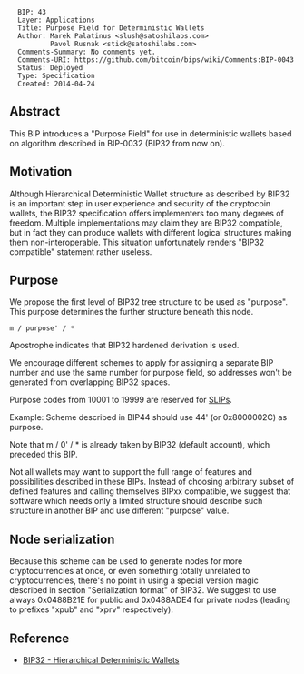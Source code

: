 <pre>
  BIP: 43
  Layer: Applications
  Title: Purpose Field for Deterministic Wallets
  Author: Marek Palatinus <slush@satoshilabs.com>
          Pavol Rusnak <stick@satoshilabs.com>
  Comments-Summary: No comments yet.
  Comments-URI: https://github.com/bitcoin/bips/wiki/Comments:BIP-0043
  Status: Deployed
  Type: Specification
  Created: 2014-04-24
</pre>

==Abstract==

This BIP introduces a "Purpose Field" for use in deterministic wallets
based on algorithm described in BIP-0032 (BIP32 from now on).

==Motivation==

Although Hierarchical Deterministic Wallet structure as described by BIP32
is an important step in user experience and security of the cryptocoin wallets,
the BIP32 specification offers implementers too many degrees of freedom.
Multiple implementations may claim they are BIP32 compatible, but in fact
they can produce wallets with different logical structures making them
non-interoperable. This situation unfortunately renders "BIP32 compatible"
statement rather useless.


==Purpose==

We propose the first level of BIP32 tree structure to be used as "purpose".
This purpose determines the further structure beneath this node.

<pre>
m / purpose' / *
</pre>

Apostrophe indicates that BIP32 hardened derivation is used.

We encourage different schemes to apply for assigning a separate BIP number
and use the same number for purpose field, so addresses won't be generated
from overlapping BIP32 spaces.

Purpose codes from 10001 to 19999 are reserved for [[https://github.com/satoshilabs/slips|SLIPs]].

Example: Scheme described in BIP44 should use 44' (or 0x8000002C) as purpose.

Note that m / 0' / * is already taken by BIP32 (default account), which
preceded this BIP.

Not all wallets may want to support the full range of features and possibilities
described in these BIPs. Instead of choosing arbitrary subset of defined features
and calling themselves BIPxx compatible, we suggest that software which needs
only a limited structure should describe such structure in another BIP and use
different "purpose" value.


==Node serialization==

Because this scheme can be used to generate nodes for more cryptocurrencies
at once, or even something totally unrelated to cryptocurrencies, there's no
point in using a special version magic described in section "Serialization
format" of BIP32. We suggest to use always 0x0488B21E for public and 0x0488ADE4
for private nodes (leading to prefixes "xpub" and "xprv" respectively).

==Reference==

* [[bip-0032.mediawiki|BIP32 - Hierarchical Deterministic Wallets]]

